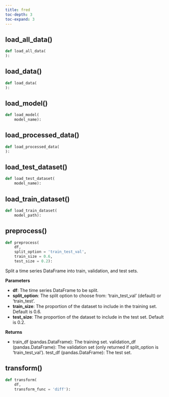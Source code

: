 ```yaml
---
title: fred
toc-depth: 3
toc-expand: 3
---
```


## load_all_data[()]{.muted}

```python
def load_all_data(
):
```

## load_data[()]{.muted}

```python
def load_data(
):
```

## load_model[()]{.muted}

```python
def load_model(
    model_name):
```

## load_processed_data[()]{.muted}

```python
def load_processed_data(
):
```

## load_test_dataset[()]{.muted}

```python
def load_test_dataset(
    model_name):
```

## load_train_dataset[()]{.muted}

```python
def load_train_dataset(
    model_path):
```

## preprocess[()]{.muted}

```python
def preprocess(
    df,
    split_option = 'train_test_val',
    train_size = 0.6,
    test_size = 0.2):
```

Split a time series DataFrame into train, validation, and test sets.

**Parameters**

- **df**: The time series DataFrame to be split.
- **split_option**: The split option to choose from: 'train_test_val' (default) or 'train_test'.
- **train_size**: The proportion of the dataset to include in the training set. Default is 0.6.
- **test_size**: The proportion of the dataset to include in the test set. Default is 0.2.

**Returns**

- train_df (pandas.DataFrame): The training set. validation_df (pandas.DataFrame): The validation set (only returned if split_option is 'train_test_val'). test_df (pandas.DataFrame): The test set.

## transform[()]{.muted}

```python
def transform(
    df,
    transform_func = 'diff'):
```

